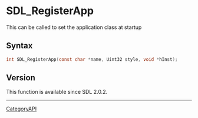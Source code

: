 = SDL_RegisterApp =

This can be called to set the application class at startup 

== Syntax ==

<syntaxhighlight lang='c'>
int SDL_RegisterApp(const char *name, Uint32 style, void *hInst);
</syntaxhighlight>

== Version ==

This function is available since SDL 2.0.2.

----
[[CategoryAPI]]


